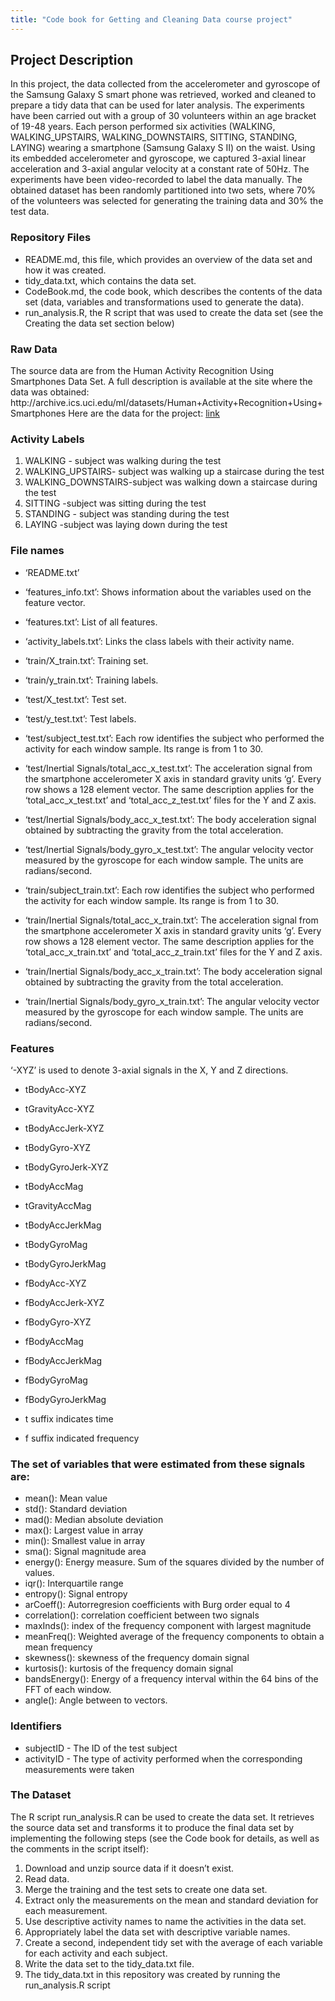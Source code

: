 ---
title: "Code book for Getting and Cleaning Data course project"
---

## Project Description

In this project, the data collected from the accelerometer and gyroscope of the Samsung Galaxy S smart phone was retrieved, worked and cleaned to prepare a tidy data that can be used for later analysis. The experiments have been carried out with a group of 30 volunteers within an age bracket of 19-48 years. Each person performed six activities (WALKING, WALKING_UPSTAIRS, WALKING_DOWNSTAIRS, SITTING, STANDING, LAYING) wearing a smartphone (Samsung Galaxy S II) on the waist. Using its embedded accelerometer and gyroscope, we captured 3-axial linear acceleration and 3-axial angular velocity at a constant rate of 50Hz. The experiments have been video-recorded to label the data manually. The obtained dataset has been randomly partitioned into two sets, where 70% of the volunteers was selected for generating the training data and 30% the test data.


### Repository Files

* README.md, this file, which provides an overview of the data set and how it was created.
* tidy_data.txt, which contains the data set.
* CodeBook.md, the code book, which describes the contents of the data set (data, variables   and transformations used to generate the data).
* run_analysis.R, the R script that was used to create the data set (see the Creating the    data set section below)

### Raw Data

The source data are from the Human Activity Recognition Using Smartphones Data Set.
A full description is available at the site where the data was obtained: http://archive.ics.uci.edu/ml/datasets/Human+Activity+Recognition+Using+Smartphones
Here are the data for the project: [link](https://d396qusza40orc.cloudfront.net/getdata%2Fprojectfiles%2FUCI%20HAR%20Dataset.zip)


### Activity Labels

1. WALKING - subject was walking during the test
2. WALKING_UPSTAIRS- subject was walking up a staircase during the test
3. WALKING_DOWNSTAIRS-subject was walking down a staircase during the test
4. SITTING -subject was sitting during the test
5. STANDING - subject was standing during the test
6. LAYING -subject was laying down during the test

### File names

- 'README.txt'

- 'features_info.txt': Shows information about the variables used on the feature vector.

- 'features.txt': List of all features.

- 'activity_labels.txt': Links the class labels with their activity name.

- 'train/X_train.txt': Training set.

- 'train/y_train.txt': Training labels.

- 'test/X_test.txt': Test set.

- 'test/y_test.txt': Test labels.
- 'test/subject_test.txt': Each row identifies the subject who performed the activity for each window sample. Its range is from 1 to 30. 

- 'test/Inertial Signals/total_acc_x_test.txt': The acceleration signal from the smartphone accelerometer X axis in standard gravity units 'g'. Every row shows a 128 element vector. The same description applies for the 'total_acc_x_test.txt' and 'total_acc_z_test.txt' files for the Y and Z axis. 

- 'test/Inertial Signals/body_acc_x_test.txt': The body acceleration signal obtained by subtracting the gravity from the total acceleration. 

- 'test/Inertial Signals/body_gyro_x_test.txt': The angular velocity vector measured by the gyroscope for each window sample. The units are radians/second.
- 'train/subject_train.txt': Each row identifies the subject who performed the activity for each window sample. Its range is from 1 to 30. 

- 'train/Inertial Signals/total_acc_x_train.txt': The acceleration signal from the smartphone accelerometer X axis in standard gravity units 'g'. Every row shows a 128 element vector. The same description applies for the 'total_acc_x_train.txt' and 'total_acc_z_train.txt' files for the Y and Z axis. 

- 'train/Inertial Signals/body_acc_x_train.txt': The body acceleration signal obtained by subtracting the gravity from the total acceleration. 

- 'train/Inertial Signals/body_gyro_x_train.txt': The angular velocity vector measured by the gyroscope for each window sample. The units are radians/second.

### Features

'-XYZ' is used to denote 3-axial signals in the X, Y and Z directions.

* tBodyAcc-XYZ
* tGravityAcc-XYZ
* tBodyAccJerk-XYZ
* tBodyGyro-XYZ
* tBodyGyroJerk-XYZ
* tBodyAccMag
* tGravityAccMag
* tBodyAccJerkMag
* tBodyGyroMag
* tBodyGyroJerkMag
* fBodyAcc-XYZ
* fBodyAccJerk-XYZ
* fBodyGyro-XYZ
* fBodyAccMag
* fBodyAccJerkMag
* fBodyGyroMag
* fBodyGyroJerkMag

+ t suffix indicates time
+ f suffix indicated frequency

### The set of variables that were estimated from these signals are: 

* mean(): Mean value
* std(): Standard deviation
* mad(): Median absolute deviation 
* max(): Largest value in array
* min(): Smallest value in array
* sma(): Signal magnitude area
* energy(): Energy measure. Sum of the squares divided by the number of values. 
* iqr(): Interquartile range 
* entropy(): Signal entropy
* arCoeff(): Autorregresion coefficients with Burg order equal to 4
* correlation(): correlation coefficient between two signals
* maxInds(): index of the frequency component with largest magnitude
* meanFreq(): Weighted average of the frequency components to obtain a mean frequency
* skewness(): skewness of the frequency domain signal 
* kurtosis(): kurtosis of the frequency domain signal 
* bandsEnergy(): Energy of a frequency interval within the 64 bins of the FFT of each    window.
* angle(): Angle between to vectors.

### Identifiers

* subjectID - The ID of the test subject
* activityID - The type of activity performed when the corresponding measurements were taken

### The Dataset

The R script run_analysis.R can be used to create the data set. It retrieves the source data set and transforms it to produce the final data set by implementing the following steps (see the Code book for details, as well as the comments in the script itself):

1. Download and unzip source data if it doesn't exist.
2. Read data.
3. Merge the training and the test sets to create one data set.
4. Extract only the measurements on the mean and standard deviation for each measurement.
5. Use descriptive activity names to name the activities in the data set.
6. Appropriately label the data set with descriptive variable names.
7. Create a second, independent tidy set with the average of each variable for each activity and each subject.
8. Write the data set to the tidy_data.txt file.
9. The tidy_data.txt in this repository was created by running the run_analysis.R script

